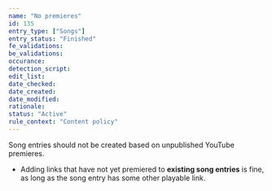 ```yaml
---
name: "No premieres"
id: 135
entry_type: ["Songs"]
entry_status: "Finished"
fe_validations:
be_validations:
occurance:
detection_script:
edit_list:
date_checked:
date_created:
date_modified:
rationale:
status: "Active"
rule_context: "Content policy"
---
```


Song entries should not be created based on unpublished YouTube premieres. 

- Adding links that have not yet premiered to **existing song entries** is fine, as long as the song entry has some other playable link.